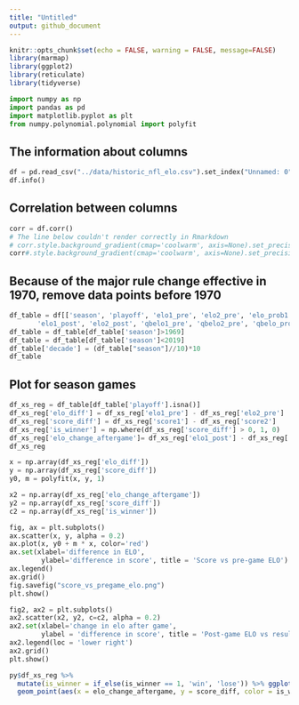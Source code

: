 ```yaml
---
title: "Untitled"
output: github_document
---
```


```r
knitr::opts_chunk$set(echo = FALSE, warning = FALSE, message=FALSE)
library(marmap)
library(ggplot2)
library(reticulate)
library(tidyverse)
```
```python
import numpy as np
import pandas as pd
import matplotlib.pyplot as plt
from numpy.polynomial.polynomial import polyfit
```


## The information about columns
```python
df = pd.read_csv("../data/historic_nfl_elo.csv").set_index("Unnamed: 0")
df.info()
```

## Correlation between columns
```python
corr = df.corr()
# The line below couldn't render correctly in Rmarkdown
# corr.style.background_gradient(cmap='coolwarm', axis=None).set_precision(2)
corr#.style.background_gradient(cmap='coolwarm', axis=None).set_precision(2)
```

## Because of the major rule change effective in 1970, remove data points before 1970
```python
df_table = df[['season', 'playoff', 'elo1_pre', 'elo2_pre', 'elo_prob1', 'elo_prob2',
       'elo1_post', 'elo2_post', 'qbelo1_pre', 'qbelo2_pre', 'qbelo_prob1', 'qbelo_prob2', 'score1', 'score2']]
df_table = df_table[df_table['season']>1969]
df_table = df_table[df_table['season']<2019]
df_table['decade'] = (df_table["season"]//10)*10
df_table
```

## Plot for season games
```python
df_xs_reg = df_table[df_table['playoff'].isna()]
df_xs_reg['elo_diff'] = df_xs_reg['elo1_pre'] - df_xs_reg['elo2_pre']
df_xs_reg['score_diff'] = df_xs_reg['score1'] - df_xs_reg['score2']
df_xs_reg['is_winner'] = np.where(df_xs_reg['score_diff'] > 0, 1, 0)
df_xs_reg['elo_change_aftergame']= df_xs_reg['elo1_post'] - df_xs_reg['elo1_pre']
df_xs_reg

x = np.array(df_xs_reg['elo_diff'])
y = np.array(df_xs_reg['score_diff'])
y0, m = polyfit(x, y, 1)

x2 = np.array(df_xs_reg['elo_change_aftergame'])
y2 = np.array(df_xs_reg['score_diff'])
c2 = np.array(df_xs_reg['is_winner'])

fig, ax = plt.subplots()
ax.scatter(x, y, alpha = 0.2)
ax.plot(x, y0 + m * x, color='red')
ax.set(xlabel='difference in ELO', 
        ylabel='difference in score', title = 'Score vs pre-game ELO')
ax.legend()
ax.grid()
fig.savefig("score_vs_pregame_elo.png")
plt.show()

fig2, ax2 = plt.subplots()
ax2.scatter(x2, y2, c=c2, alpha = 0.2)
ax2.set(xlabel='change in elo after game',
        ylabel = 'difference in score', title = 'Post-game ELO vs result')
ax2.legend(loc = 'lower right')
ax2.grid()
plt.show()
```

```r
py$df_xs_reg %>%
  mutate(is_winner = if_else(is_winner == 1, 'win', 'lose')) %>% ggplot() +
  geom_point(aes(x = elo_change_aftergame, y = score_diff, color = is_winner))
```